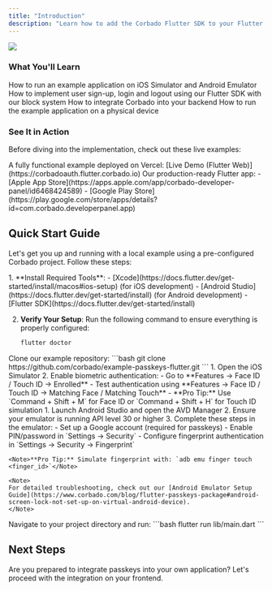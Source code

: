```yaml
---
title: "Introduction"
description: "Learn how to add the Corbado Flutter SDK to your Flutter application."
---
```



<a href="https://app.corbado.com/integration-guides/flutter" target="_blank">
  <img noZoom src="https://github.com/user-attachments/assets/7859201b-a345-4b68-b336-6e2edcc6577b" />
</a>

### What You'll Learn

<CardGroup cols={2}>
  <Card title="Simulator & Emulator" icon="mobile-screen">
    How to run an example application on iOS Simulator and Android Emulator
  </Card>
  <Card title="User Auth Flows" icon="user-check">
    How to implement user sign-up, login and logout using our Flutter SDK with our block system
  </Card>
  <Card title="Backend Integration" icon="server">
    How to integrate Corbado into your backend
  </Card>
  <Card title="Physical Device" icon="mobile">
    How to run the example application on a physical device
  </Card>
</CardGroup>


### See It in Action

Before diving into the implementation, check out these live examples:

<CardGroup cols={2}>
  <Card title="Live Demo" icon="globe">
    A fully functional example deployed on Vercel:
    [Live Demo (Flutter Web)](https://corbadoauth.flutter.corbado.io)
  </Card>
  <Card title="Official Corbado App" icon="mobile">
    Our production-ready Flutter app:
    - [Apple App Store](https://apps.apple.com/app/corbado-developer-panel/id6468424589)
    - [Google Play Store](https://play.google.com/store/apps/details?id=com.corbado.developerpanel.app)
  </Card>
</CardGroup>

## Quick Start Guide

Let's get you up and running with a local example using a pre-configured Corbado project. Follow these steps:

<Steps>
<Step title="Set Up Your Development Environment">
1. **Install Required Tools**:
   - [Xcode](https://docs.flutter.dev/get-started/install/macos#ios-setup) (for iOS development)
   - [Android Studio](https://docs.flutter.dev/get-started/install) (for Android development)
   - [Flutter SDK](https://docs.flutter.dev/get-started/install)

2. **Verify Your Setup**:
   Run the following command to ensure everything is properly configured:
   ```bash
   flutter doctor
   ```
</Step>

<Step title="Get the Example Code">
Clone our example repository:
```bash
git clone https://github.com/corbado/example-passkeys-flutter.git
```
</Step>

<Step title="Configure Your Emulators">
<Tabs>
  <Tab title="iOS Simulator Setup">
    1. Open the iOS Simulator
    2. Enable biometric authentication:
       - Go to **Features → Face ID / Touch ID → Enrolled**
       - Test authentication using **Features → Face ID / Touch ID → Matching Face / Matching Touch**
       - **Pro Tip:** Use `Command + Shift + M` for Face ID or `Command + Shift + H` for Touch ID simulation
  </Tab>
  <Tab title="Android Emulator Setup">
    1. Launch Android Studio and open the AVD Manager
    2. Ensure your emulator is running API level 30 or higher
    3. Complete these steps in the emulator:
       - Set up a Google account (required for passkeys)
       - Enable PIN/password in `Settings → Security`
       - Configure fingerprint authentication in `Settings → Security → Fingerprint`

    <Note>**Pro Tip:** Simulate fingerprint with: `adb emu finger touch <finger_id>`</Note>

    <Note>
    For detailed troubleshooting, check out our [Android Emulator Setup Guide](https://www.corbado.com/blog/flutter-passkeys-package#android-screen-lock-not-set-up-on-virtual-android-device).
    </Note>
  </Tab>
</Tabs>
</Step>

<Step title="Run the Example">
Navigate to your project directory and run:
```bash
flutter run lib/main.dart
```
</Step>
</Steps>

## Next Steps

Are you prepared to integrate passkeys into your own application? Let's proceed with the integration on your frontend.